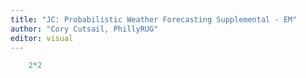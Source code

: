 ```yaml
---
title: "JC: Probabilistic Weather Forecasting Supplemental - EM"
author: "Cory Cutsail, PhillyRUG"
editor: visual
---
```


```r
    2*2
```
